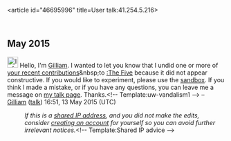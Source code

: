 <article id="46695996" title=User talk:41.254.5.216>
	<talkpage id="46695996" title="User talk:41.254.5.216">
{{Shared IP|Libyan Telecom and Technology}}

== May 2015 ==
[[File:Information.svg|25px|alt=Information icon]] Hello, I'm [[User:Gilliam|Gilliam]]. I wanted to let you know that I undid one or more of [[Special:Contributions/41.254.5.216|your recent contributions]]&amp;nbsp;to [[:The Five]] because it did not appear constructive. If you would like to experiment, please use the [[WP:sandbox|sandbox]]. If you think I made a mistake, or if you have any questions, you can leave me a message on [[User_talk:Gilliam|my talk page]]. Thanks.&lt;!-- Template:uw-vandalism1 --&gt; – [[User:Gilliam|Gilliam]] ([[User talk:Gilliam|talk]]) 16:51, 13 May 2015 (UTC)
:''If this is a [[Network address translation|shared IP address]], and you did not make the edits, consider [[Wikipedia:Why create an account?|creating an account]] for yourself so you can avoid further irrelevant notices.''&lt;!-- Template:Shared IP advice --&gt;
	</talkpage>
</article>